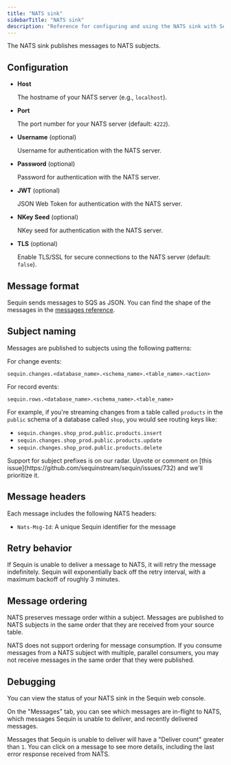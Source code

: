 ```yaml
---
title: "NATS sink"
sidebarTitle: "NATS sink"
description: "Reference for configuring and using the NATS sink with Sequin."
---
```


The NATS sink publishes messages to NATS subjects.

## Configuration

- **Host**

    The hostname of your NATS server (e.g., `localhost`).

- **Port**

    The port number for your NATS server (default: `4222`).

- **Username** (optional)

    Username for authentication with the NATS server.

- **Password** (optional)

    Password for authentication with the NATS server.

- **JWT** (optional)

    JSON Web Token for authentication with the NATS server.

- **NKey Seed** (optional)

    NKey seed for authentication with the NATS server.

- **TLS** (optional)

    Enable TLS/SSL for secure connections to the NATS server (default: `false`).

## Message format

Sequin sends messages to SQS as JSON. You can find the shape of the messages in the [messages reference](/reference/messages).

## Subject naming

Messages are published to subjects using the following patterns:

For change events:
```
sequin.changes.<database_name>.<schema_name>.<table_name>.<action>
```

For record events:
```
sequin.rows.<database_name>.<schema_name>.<table_name>
```

For example, if you're streaming changes from a table called `products` in the `public` schema of a database called `shop`, you would see routing keys like:

- `sequin.changes.shop_prod.public.products.insert`
- `sequin.changes.shop_prod.public.products.update`
- `sequin.changes.shop_prod.public.products.delete`

<Info>
  Support for subject prefixes is on our radar. Upvote or comment on [this issue](https://github.com/sequinstream/sequin/issues/732) and we'll prioritize it.
</Info>

## Message headers

Each message includes the following NATS headers:

- `Nats-Msg-Id`: A unique Sequin identifier for the message

## Retry behavior

If Sequin is unable to deliver a message to NATS, it will retry the message indefinitely. Sequin will exponentially back off the retry interval, with a maximum backoff of roughly 3 minutes.

## Message ordering

NATS preserves message order within a subject. Messages are published to NATS subjects in the same order that they are received from your source table.

<Note>
  NATS does not support ordering for message consumption. If you consume messages from a NATS subject with multiple, parallel consumers, you may not receive messages in the same order that they were published.
</Note>

## Debugging

You can view the status of your NATS sink in the Sequin web console.

On the "Messages" tab, you can see which messages are in-flight to NATS, which messages Sequin is unable to deliver, and recently delivered messages.

Messages that Sequin is unable to deliver will have a "Deliver count" greater than `1`. You can click on a message to see more details, including the last error response received from NATS.
